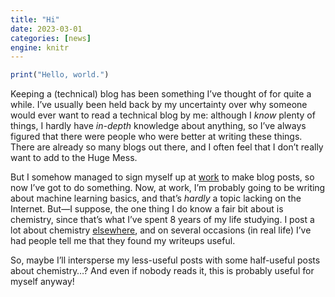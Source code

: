 ```yaml
---
title: "Hi"
date: 2023-03-01
categories: [news]
engine: knitr
---
```


```r
print("Hello, world.")
```

Keeping a (technical) blog has been something I've thought of for quite a while.
I've usually been held back by my uncertainty over why someone would ever want to read a technical blog by me:
although I *know* plenty of things, I hardly have *in-depth* knowledge about anything, so I've always figured that there were people who were better at writing these things.
There are already so many blogs out there, and I often feel that I don't really want to add to the Huge Mess.

But I somehow managed to sign myself up at [work](https://www.turing.ac.uk/research-engineering) to make blog posts, so now I've got to do something.
Now, at work, I'm probably going to be writing about machine learning basics, and that's *hardly* a topic lacking on the Internet.
But---I suppose, the one thing I do know a fair bit about is chemistry, since that's what I've spent 8 years of my life studying.
I post a lot about chemistry [elsewhere](https://chemistry.stackexchange.com/users/16683/orthocresol?tab=answers&sort=votes), and on several occasions (in real life) I've had people tell me that they found my writeups useful.

So, maybe I'll intersperse my less-useful posts with some half-useful posts about chemistry...?
And even if nobody reads it, this is probably useful for myself anyway!
